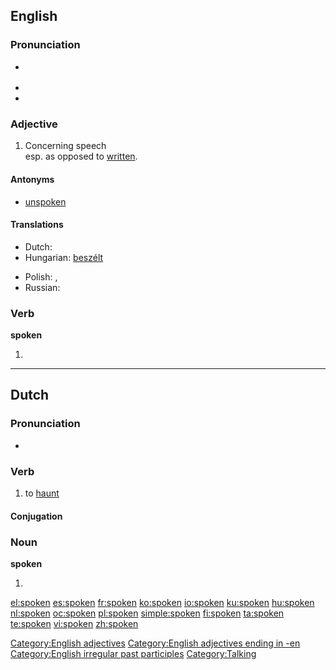{{wikipedia|dab=spoken}}
==English==

{{rank|religion|dress|degree|917|spoken|stop|moral|mighty}}

===Pronunciation===
* {{a|US}} {{IPA|/ˈspɔʊkən/}}
* {{audio|en-us-spoken.ogg|Audio (US)}}
* {{rhymes|əʊkən}}

===Adjective===
{{en-adj}}

# Concerning speech<br>esp. as opposed to [[written]].

====Antonyms====
* [[unspoken]]

====Translations====
{{trans-top|concerning speech}}
* Dutch: {{t+|nl|gesproken}}
* Hungarian: [[beszélt]]
{{trans-mid}}
* Polish: {{t|pl|mówiony}}, {{t+|pl|ustny}}
* Russian: {{t|ru|устный|tr=ústnyj|sc=Cyrl}}
{{trans-bottom}}

===Verb===
'''spoken'''

# {{past participle of|[[speak]]}}

[[Category:English adjectives]]
[[Category:English adjectives ending in -en]]
[[Category:English irregular past participles]]
[[Category:Talking]]

----

==Dutch==

===Pronunciation===
* {{IPA|/ˈspokən/|lang=nl}}

===Verb===
{{nl-verb|wk-t}}

# to [[haunt]]

====Conjugation====
{{nl-conj-wk|spook|spoke|dt=t}}

===Noun===
'''spoken'''

# {{plural of|spook|lang=nl}}

[[el:spoken]]
[[es:spoken]]
[[fr:spoken]]
[[ko:spoken]]
[[io:spoken]]
[[ku:spoken]]
[[hu:spoken]]
[[nl:spoken]]
[[oc:spoken]]
[[pl:spoken]]
[[simple:spoken]]
[[fi:spoken]]
[[ta:spoken]]
[[te:spoken]]
[[vi:spoken]]
[[zh:spoken]]